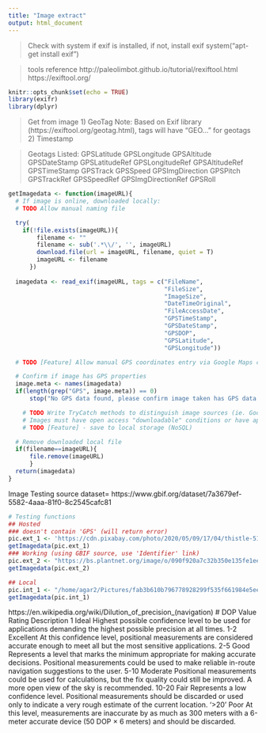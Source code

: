 ```yaml
---
title: "Image extract"
output: html_document
---
```

> Check with system if exif is installed, if not, install exif
system("apt-get install exif")

> tools reference
http://paleolimbot.github.io/tutorial/rexiftool.html
https://exiftool.org/


```r
knitr::opts_chunk$set(echo = TRUE)
library(exifr)
library(dplyr)
```

> Get from image
1) GeoTag
  Note: Based on Exif library (https://exiftool.org/geotag.html), tags will have "GEO..." for geotags
2) Timestamp

> Geotags Listed:
GPSLatitude        GPSLongitude      GPSAltitude          GPSDateStamp
GPSLatitudeRef     GPSLongitudeRef   GPSAltitudeRef       GPSTimeStamp
GPSTrack           GPSSpeed          GPSImgDirection      GPSPitch        
GPSTrackRef        GPSSpeedRef       GPSImgDirectionRef   GPSRoll

```r
getImagedata <- function(imageURL){
  # If image is online, downloaded locally:
  # TODO Allow manual naming file

  try(
    if(!file.exists(imageURL)){
        filename <- ""
        filename <- sub('.*\\/', '', imageURL)
        download.file(url = imageURL, filename, quiet = T)
        imageURL <- filename
      })
  
  imagedata <- read_exif(imageURL, tags = c("FileName",
                                            "FileSize",
                                            "ImageSize",
                                            "DateTimeOriginal",
                                            "FileAccessDate",
                                            "GPSTimeStamp",
                                            "GPSDateStamp",
                                            "GPSDOP",
                                            "GPSLatitude",
                                            "GPSLongitude"))

  # TODO [Feature] Allow manual GPS coordinates entry via Google Maps copy and paste coordinates

  # Confirm if image has GPS properties
  image.meta <- names(imagedata)
  if(length(grep("GPS", image.meta)) == 0)
      stop("No GPS data found, please confirm image taken has GPS data through camera settings, then retake")

    # TODO Write TryCatch methods to distinguish image sources (ie. Google Photos/OneDrive/Dropbox, etc)
    # Images must have open access "downloadable" conditions or have api access to log in to access
    # TODO [Feature] - save to local storage (NoSQL)

  # Remove downloaded local file
  if(filename==imageURL){
      file.remove(imageURL)
      }
  return(imagedata)
}
```
Image Testing source dataset= https://www.gbif.org/dataset/7a3679ef-5582-4aaa-81f0-8c2545cafc81

```r
# Testing functions
## Hosted
### doesn't contain 'GPS' (will return error)
pic.ext_1 <- 'https://cdn.pixabay.com/photo/2020/05/09/17/04/thistle-5150476_960_720.jpg'
getImagedata(pic.ext_1)
### Working (using GBIF source, use 'Identifier' link)
pic.ext_2 <- "https://bs.plantnet.org/image/o/090f920a7c32b350e135fe1eec1b2fb4e0d81497"
getImagedata(pic.ext_2)

## Local
pic.int_1 <- "/home/agar2/Pictures/fab3b610b796778928299f535f661984e5eebd7c.jpeg"
getImagedata(pic.int_1)
```

https://en.wikipedia.org/wiki/Dilution_of_precision_(navigation)
# DOP Value	Rating	Description
1	Ideal	Highest possible confidence level to be used for applications demanding the highest possible precision at all times.
1-2	Excellent	At this confidence level, positional measurements are considered accurate enough to meet all but the most sensitive applications.
2-5	Good	Represents a level that marks the minimum appropriate for making accurate decisions. Positional measurements could be used to make reliable in-route navigation suggestions to the user.
5-10	Moderate	Positional measurements could be used for calculations, but the fix quality could still be improved. A more open view of the sky is recommended.
10-20	Fair	Represents a low confidence level. Positional measurements should be discarded or used only to indicate a very rough estimate of the current location.
'>20'	Poor	At this level, measurements are inaccurate by as much as 300 meters with a 6-meter accurate device (50 DOP × 6 meters) and should be discarded.


